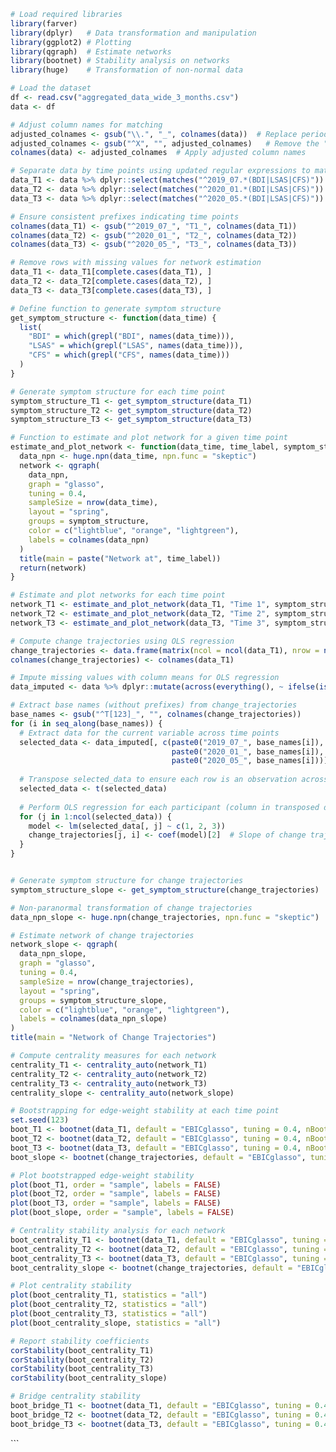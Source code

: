 

```{r}
# Load required libraries
library(farver)
library(dplyr)   # Data transformation and manipulation
library(ggplot2) # Plotting
library(qgraph)  # Estimate networks
library(bootnet) # Stability analysis on networks
library(huge)    # Transformation of non-normal data

# Load the dataset
df <- read.csv("aggregated_data_wide_3_months.csv")
data <- df

# Adjust column names for matching
adjusted_colnames <- gsub("\\.", "_", colnames(data))  # Replace periods with underscores
adjusted_colnames <- gsub("^X", "", adjusted_colnames)   # Remove the "X" prefix
colnames(data) <- adjusted_colnames  # Apply adjusted column names

# Separate data by time points using updated regular expressions to match patterns
data_T1 <- data %>% dplyr::select(matches("^2019_07.*(BDI|LSAS|CFS)"))
data_T2 <- data %>% dplyr::select(matches("^2020_01.*(BDI|LSAS|CFS)"))
data_T3 <- data %>% dplyr::select(matches("^2020_05.*(BDI|LSAS|CFS)"))

# Ensure consistent prefixes indicating time points
colnames(data_T1) <- gsub("^2019_07_", "T1_", colnames(data_T1))
colnames(data_T2) <- gsub("^2020_01_", "T2_", colnames(data_T2))
colnames(data_T3) <- gsub("^2020_05_", "T3_", colnames(data_T3))

# Remove rows with missing values for network estimation
data_T1 <- data_T1[complete.cases(data_T1), ]
data_T2 <- data_T2[complete.cases(data_T2), ]
data_T3 <- data_T3[complete.cases(data_T3), ]

# Define function to generate symptom structure
get_symptom_structure <- function(data_time) {
  list(
    "BDI" = which(grepl("BDI", names(data_time))),
    "LSAS" = which(grepl("LSAS", names(data_time))),
    "CFS" = which(grepl("CFS", names(data_time)))
  )
}

# Generate symptom structure for each time point
symptom_structure_T1 <- get_symptom_structure(data_T1)
symptom_structure_T2 <- get_symptom_structure(data_T2)
symptom_structure_T3 <- get_symptom_structure(data_T3)

# Function to estimate and plot network for a given time point
estimate_and_plot_network <- function(data_time, time_label, symptom_structure) {
  data_npn <- huge.npn(data_time, npn.func = "skeptic")
  network <- qgraph(
    data_npn,
    graph = "glasso",
    tuning = 0.4,
    sampleSize = nrow(data_time),
    layout = "spring",
    groups = symptom_structure,
    color = c("lightblue", "orange", "lightgreen"),
    labels = colnames(data_npn)
  )
  title(main = paste("Network at", time_label))
  return(network)
}

# Estimate and plot networks for each time point
network_T1 <- estimate_and_plot_network(data_T1, "Time 1", symptom_structure_T1)
network_T2 <- estimate_and_plot_network(data_T2, "Time 2", symptom_structure_T2)
network_T3 <- estimate_and_plot_network(data_T3, "Time 3", symptom_structure_T3)

# Compute change trajectories using OLS regression
change_trajectories <- data.frame(matrix(ncol = ncol(data_T1), nrow = nrow(data)))
colnames(change_trajectories) <- colnames(data_T1)

# Impute missing values with column means for OLS regression
data_imputed <- data %>% dplyr::mutate(across(everything(), ~ ifelse(is.na(.), mean(., na.rm = TRUE), .)))

# Extract base names (without prefixes) from change_trajectories
base_names <- gsub("^T[123]_", "", colnames(change_trajectories))
for (i in seq_along(base_names)) {
  # Extract data for the current variable across time points
  selected_data <- data_imputed[, c(paste0("2019_07_", base_names[i]),
                                    paste0("2020_01_", base_names[i]),
                                    paste0("2020_05_", base_names[i]))]
  
  # Transpose selected_data to ensure each row is an observation across time points
  selected_data <- t(selected_data)
  
  # Perform OLS regression for each participant (column in transposed data)
  for (j in 1:ncol(selected_data)) {
    model <- lm(selected_data[, j] ~ c(1, 2, 3))
    change_trajectories[j, i] <- coef(model)[2]  # Slope of change trajectory
  }
}


# Generate symptom structure for change trajectories
symptom_structure_slope <- get_symptom_structure(change_trajectories)

# Non-paranormal transformation of change trajectories
data_npn_slope <- huge.npn(change_trajectories, npn.func = "skeptic")

# Estimate network of change trajectories
network_slope <- qgraph(
  data_npn_slope,
  graph = "glasso",
  tuning = 0.4,
  sampleSize = nrow(change_trajectories),
  layout = "spring",
  groups = symptom_structure_slope,
  color = c("lightblue", "orange", "lightgreen"),
  labels = colnames(data_npn_slope)
)
title(main = "Network of Change Trajectories")

# Compute centrality measures for each network
centrality_T1 <- centrality_auto(network_T1)
centrality_T2 <- centrality_auto(network_T2)
centrality_T3 <- centrality_auto(network_T3)
centrality_slope <- centrality_auto(network_slope)

# Bootstrapping for edge-weight stability at each time point
set.seed(123)
boot_T1 <- bootnet(data_T1, default = "EBICglasso", tuning = 0.4, nBoots = 1000, type = "nonparametric", lambda.min.ratio = 0.2)
boot_T2 <- bootnet(data_T2, default = "EBICglasso", tuning = 0.4, nBoots = 1000, type = "nonparametric", lambda.min.ratio = 0.2)
boot_T3 <- bootnet(data_T3, default = "EBICglasso", tuning = 0.4, nBoots = 1000, type = "nonparametric", lambda.min.ratio = 0.2)
boot_slope <- bootnet(change_trajectories, default = "EBICglasso", tuning = 0.4, nBoots = 1000, type = "nonparametric", lambda.min.ratio = 0.2)

# Plot bootstrapped edge-weight stability
plot(boot_T1, order = "sample", labels = FALSE)
plot(boot_T2, order = "sample", labels = FALSE)
plot(boot_T3, order = "sample", labels = FALSE)
plot(boot_slope, order = "sample", labels = FALSE)

# Centrality stability analysis for each network
boot_centrality_T1 <- bootnet(data_T1, default = "EBICglasso", tuning = 0.4, nBoots = 1000, type = "case", statistics = c("strength", "closeness", "betweenness"), lambda.min.ratio = 0.2)
boot_centrality_T2 <- bootnet(data_T2, default = "EBICglasso", tuning = 0.4, nBoots = 1000, type = "case", statistics = c("strength", "closeness", "betweenness"), lambda.min.ratio = 0.2)
boot_centrality_T3 <- bootnet(data_T3, default = "EBICglasso", tuning = 0.4, nBoots = 1000, type = "case", statistics = c("strength", "closeness", "betweenness"), lambda.min.ratio = 0.2)
boot_centrality_slope <- bootnet(change_trajectories, default = "EBICglasso", tuning = 0.4, nBoots = 1000, type = "case", statistics = c("strength", "closeness", "betweenness"), lambda.min.ratio = 0.2)

# Plot centrality stability
plot(boot_centrality_T1, statistics = "all")
plot(boot_centrality_T2, statistics = "all")
plot(boot_centrality_T3, statistics = "all")
plot(boot_centrality_slope, statistics = "all")

# Report stability coefficients
corStability(boot_centrality_T1)
corStability(boot_centrality_T2)
corStability(boot_centrality_T3)
corStability(boot_centrality_slope)

# Bridge centrality stability
boot_bridge_T1 <- bootnet(data_T1, default = "EBICglasso", tuning = 0.4, nBoots = 1000, type = "case", lambda.min.ratio = 0.2, statistics = c("bridgeStrength", "bridgeExpectedInfluence", "bridgeCloseness", "bridgeBetweenness"), communities = symptom_structure_T1)
boot_bridge_T2 <- bootnet(data_T2, default = "EBICglasso", tuning = 0.4, nBoots = 1000, type = "case", lambda.min.ratio = 0.2, statistics = c("bridgeStrength", "bridgeExpectedInfluence", "bridgeCloseness", "bridgeBetweenness"), communities = symptom_structure_T2)
boot_bridge_T3 <- bootnet(data_T3, default = "EBICglasso", tuning = 0.4, nBoots = 1000, type = "case", lambda.min.ratio = 0.2, statistics = c("bridgeStrength", "bridgeExpectedInfluence", "bridgeCloseness", "bridgeBetweenness"), communities = symptom_structure_T3)
```


```


